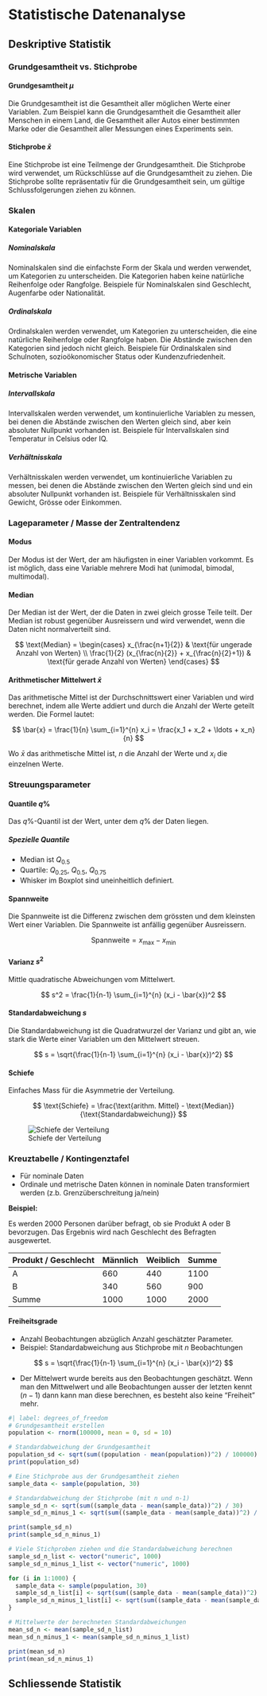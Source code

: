 # Statistische Datenanalyse

## Deskriptive Statistik

### Grundgesamtheit vs. Stichprobe

#### Grundgesamtheit $\mu$

Die Grundgesamtheit ist die Gesamtheit aller möglichen Werte einer Variablen. Zum Beispiel kann die Grundgesamtheit die Gesamtheit aller Menschen in einem Land, die Gesamtheit aller Autos einer bestimmten Marke oder die Gesamtheit aller Messungen eines Experiments sein.

#### Stichprobe $\bar{x}$

Eine Stichprobe ist eine Teilmenge der Grundgesamtheit. Die Stichprobe wird verwendet, um Rückschlüsse auf die Grundgesamtheit zu ziehen. Die Stichprobe sollte repräsentativ für die Grundgesamtheit sein, um gültige Schlussfolgerungen ziehen zu können.

### Skalen

#### Kategoriale Variablen

##### Nominalskala

Nominalskalen sind die einfachste Form der Skala und werden verwendet, um Kategorien zu unterscheiden. Die Kategorien haben keine natürliche Reihenfolge oder Rangfolge. Beispiele für Nominalskalen sind Geschlecht, Augenfarbe oder Nationalität.

##### Ordinalskala

Ordinalskalen werden verwendet, um Kategorien zu unterscheiden, die eine natürliche Reihenfolge oder Rangfolge haben. Die Abstände zwischen den Kategorien sind jedoch nicht gleich. Beispiele für Ordinalskalen sind Schulnoten, sozioökonomischer Status oder Kundenzufriedenheit.

#### Metrische Variablen

##### Intervallskala

Intervallskalen werden verwendet, um kontinuierliche Variablen zu messen, bei denen die Abstände zwischen den Werten gleich sind, aber kein absoluter Nullpunkt vorhanden ist. Beispiele für Intervallskalen sind Temperatur in Celsius oder IQ.

##### Verhältnisskala

Verhältnisskalen werden verwendet, um kontinuierliche Variablen zu messen, bei denen die Abstände zwischen den Werten gleich sind und ein absoluter Nullpunkt vorhanden ist. Beispiele für Verhältnisskalen sind Gewicht, Grösse oder Einkommen.



### Lageparameter / Masse der Zentraltendenz

#### Modus

Der Modus ist der Wert, der am häufigsten in einer Variablen vorkommt. Es ist möglich, dass eine Variable mehrere Modi hat (unimodal, bimodal, multimodal).

#### Median

Der Median ist der Wert, der die Daten in zwei gleich grosse Teile teilt. Der Median ist robust gegenüber Ausreissern und wird verwendet, wenn die Daten nicht normalverteilt sind.

$$
\text{Median} = \begin{cases}
      x_{\frac{n+1}{2}} & \text{für ungerade Anzahl von Werten} \\
      \frac{1}{2} (x_{\frac{n}{2}} + x_{\frac{n}{2}+1}) & \text{für gerade Anzahl von Werten}
   \end{cases}
$$

#### Arithmetischer Mittelwert $\bar{x}$

Das arithmetische Mittel ist der Durchschnittswert einer Variablen und wird berechnet, indem alle Werte addiert und durch die Anzahl der Werte geteilt werden. Die Formel lautet:

$$
\bar{x} = \frac{1}{n} \sum_{i=1}^{n} x_i = \frac{x_1 + x_2 + \ldots + x_n}{n}
$$

Wo $\bar{x}$ das arithmetische Mittel ist, $n$ die Anzahl der Werte und $x_i$ die einzelnen Werte.

### Streuungsparameter

#### Quantile $q\%$

Das $q\%$-Quantil ist der Wert, unter dem $q\%$ der Daten liegen.

##### Spezielle Quantile

- Median ist $Q_{0.5}$
- Quartile: $Q_{0.25}$, $Q_{0.5}$, $Q_{0.75}$
- Whisker im Boxplot sind uneinheitlich definiert.

#### Spannweite

Die Spannweite ist die Differenz zwischen dem grössten und dem kleinsten Wert einer Variablen. Die Spannweite ist anfällig gegenüber Ausreissern.

$$
\text{Spannweite} = x_{\text{max}} - x_{\text{min}}
$$

#### Varianz $s^2$

Mittle quadratische Abweichungen vom Mittelwert.

$$
s^2 = \frac{1}{n-1} \sum_{i=1}^{n} (x_i - \bar{x})^2
$$

#### Standardabweichung $s$

Die Standardabweichung ist die Quadratwurzel der Varianz und gibt an, wie stark die Werte einer Variablen um den Mittelwert streuen.

$$
s = \sqrt{\frac{1}{n-1} \sum_{i=1}^{n} (x_i - \bar{x})^2}
$$

#### Schiefe

Einfaches Mass für die Asymmetrie der Verteilung.

$$
\text{Schiefe} = \frac{\text{arithm. Mittel} - \text{Median}}{\text{Standardabweichung}}
$$

![Schiefe der Verteilung](./resources/schiefe.jpg)

### Kreuztabelle / Kontingenztafel

- Für nominale Daten
- Ordinale und metrische Daten können in nominale Daten transformiert werden (z.b. Grenzüberschreitung ja/nein)

**Beispiel:**

Es werden 2000 Personen darüber befragt, ob sie Produkt A oder B bevorzugen. Das Ergebnis wird nach Geschlecht des Befragten ausgewertet.

| Produkt / Geschlecht | Männlich | Weiblich | Summe |
|----------------------|----------|----------|-------|
| A                    | 660      | 440      | 1100  |
| B                    | 340      | 560      | 900   |
| Summe                | 1000     | 1000     | 2000  |

#### Freiheitsgrade

- Anzahl Beobachtungen abzüglich Anzahl geschätzter Parameter.
- Beispiel: Standardabweichung aus Stichprobe mit $n$ Beobachtungen

$$
s = \sqrt{\frac{1}{n-1} \sum_{i=1}^{n} (x_i - \bar{x})^2}
$$

- Der Mittelwert wurde bereits aus den Beobachtungen geschätzt. Wenn man den Mittwelwert und alle Beobachtungen ausser der letzten kennt ($n-1$) dann kann man diese berechnen, es besteht also keine "Freiheit" mehr.



```r
#| label: degrees_of_freedom
# Grundgesamtheit erstellen
population <- rnorm(100000, mean = 0, sd = 10)

# Standardabweichung der Grundgesamtheit
population_sd <- sqrt(sum((population - mean(population))^2) / 100000)
print(population_sd)

# Eine Stichprobe aus der Grundgesamtheit ziehen
sample_data <- sample(population, 30)

# Standardabweichung der Stichprobe (mit n und n-1)
sample_sd_n <- sqrt(sum((sample_data - mean(sample_data))^2) / 30)
sample_sd_n_minus_1 <- sqrt(sum((sample_data - mean(sample_data))^2) / (30 - 1))

print(sample_sd_n)
print(sample_sd_n_minus_1)

# Viele Stichproben ziehen und die Standardabweichung berechnen
sample_sd_n_list <- vector("numeric", 1000)
sample_sd_n_minus_1_list <- vector("numeric", 1000)

for (i in 1:1000) {
  sample_data <- sample(population, 30)
  sample_sd_n_list[i] <- sqrt(sum((sample_data - mean(sample_data))^2) / 30)
  sample_sd_n_minus_1_list[i] <- sqrt(sum((sample_data - mean(sample_data))^2) / (30 - 1))
}

# Mittelwerte der berechneten Standardabweichungen
mean_sd_n <- mean(sample_sd_n_list)
mean_sd_n_minus_1 <- mean(sample_sd_n_minus_1_list)

print(mean_sd_n)
print(mean_sd_n_minus_1)
```




## Schliessende Statistik